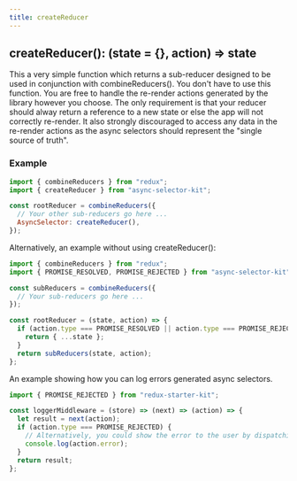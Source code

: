 ```yaml
---
title: createReducer
---
```


## createReducer(): (state = {}, action) => state

This a very simple function which returns a sub-reducer designed to be used in conjunction with combineReducers(). You don't have to use this function. You are free to handle the re-render actions generated by the library however you choose. The only requirement is that your reducer should alway return a reference to a new state or else the app will not correctly re-render. It also strongly discouraged to access any data in the re-render actions as the async selectors should represent the "single source of truth".

### Example

```js
import { combineReducers } from "redux";
import { createReducer } from "async-selector-kit";

const rootReducer = combineReducers({
  // Your other sub-reducers go here ...
  AsyncSelector: createReducer(),
});
```

Alternatively, an example without using createReducer():

```js
import { combineReducers } from "redux";
import { PROMISE_RESOLVED, PROMISE_REJECTED } from "async-selector-kit";

const subReducers = combineReducers({
  // Your sub-reducers go here ...
});

const rootReducer = (state, action) => {
  if (action.type === PROMISE_RESOLVED || action.type === PROMISE_REJECTED) {
    return { ...state };
  }
  return subReducers(state, action);
};
```

An example showing how you can log errors generated async selectors.

```js
import { PROMISE_REJECTED } from "redux-starter-kit";

const loggerMiddleware = (store) => (next) => (action) => {
  let result = next(action);
  if (action.type === PROMISE_REJECTED) {
    // Alternatively, you could show the error to the user by dispatching another action, or send the actions to a DB.
    console.log(action.error);
  }
  return result;
};
```
